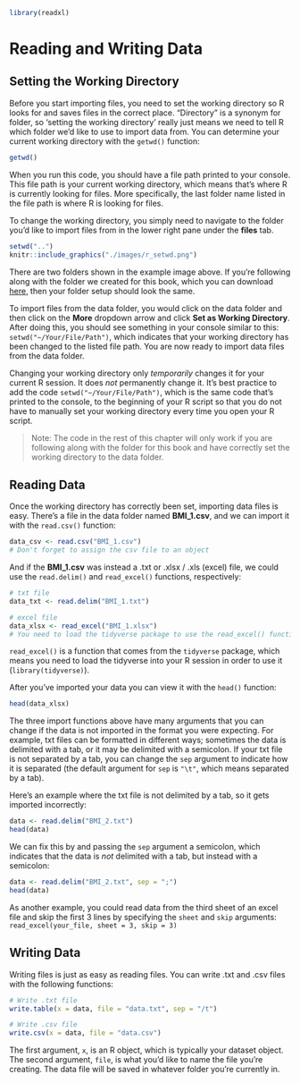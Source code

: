 ```r
library(readxl)
```

# Reading and Writing Data

## Setting the Working Directory {-}
Before you start importing files, you need to set the working directory so R looks for and saves files in the correct place. "Directory" is a synonym for folder, so 'setting the working directory' really just means we need to tell R which folder we'd like to use to import data from. You can determine your current working directory with the `getwd()` function:

```r
getwd()
```

When you run this code, you should have a file path printed to your console. This file path is your current working directory, which means that's where R is currently looking for files. More specifically, the last folder name listed in the file path is where R is looking for files. 

To change the working directory, you simply need to navigate to the folder you'd like to import files from in the lower right pane under the **files** tab. 

```r
setwd("..")
knitr::include_graphics("./images/r_setwd.png")
```

There are two folders shown in the example image above. If you're following along with the folder we created for this book, which you can download [here](https://github.com/JasonDude16), then your folder setup should look the same. 

To import files from the data folder, you would click on the data folder and then click on the **More** dropdown arrow and click **Set as Working Directory**. After doing this, you should see something in your console similar to this: `setwd("~/Your/File/Path")`, which indicates that your working directory has been changed to the listed file path. You are now ready to import data files from the data folder. 

Changing your working directory only *temporarily* changes it for your current R session. It does *not* permanently change it. It's best practice to add the code `setwd("~/Your/File/Path")`, which is the same code that's printed to the console, to the beginning of your R script so that you do not have to manually set your working directory every time you open your R script. 

> Note: The code in the rest of this chapter will only work if you are following along with the folder for this book and have correctly set the working directory to the data folder. 

## Reading Data {-}
Once the working directory has correctly been set, importing data files is easy. There's a file in the data folder named **BMI_1.csv**, and we can import it with the `read.csv()` function:

```r
data_csv <- read.csv("BMI_1.csv")
# Don't forget to assign the csv file to an object
```

And if the **BMI_1.csv** was instead a .txt or .xlsx / .xls (excel) file, we could use the `read.delim()` and `read_excel()` functions, respectively:

```r
# txt file
data_txt <- read.delim("BMI_1.txt")

# excel file
data_xlsx <- read_excel("BMI_1.xlsx")
# You need to load the tidyverse package to use the read_excel() function
```

`read_excel()` is a function that comes from the `tidyverse` package, which means you need to load the tidyverse into your R session in order to use it (`library(tidyverse)`).

After you've imported your data you can view it with the `head()` function:

```r
head(data_xlsx)
```

The three import functions above have many arguments that you can change if the data is not imported in the format you were expecting. For example, txt files can be formatted in different ways; sometimes the data is delimited with a tab, or it may be delimited with a semicolon. If your txt file is not separated by a tab, you can change the `sep` argument to indicate how it is separated (the default argument for `sep` is `"\t"`, which means separated by a tab).

Here's an example where the txt file is not delimited by a tab, so it gets imported incorrectly:

```r
data <- read.delim("BMI_2.txt")
head(data)
```

We can fix this by and passing the `sep` argument a semicolon, which indicates that the data is *not* delimited with a tab, but instead with a semicolon: 

```r
data <- read.delim("BMI_2.txt", sep = ";")
head(data)
```
 
As another example, you could read data from the third sheet of an excel file and skip the first 3 lines by specifying the `sheet` and `skip` arguments: `read_excel(your_file, sheet = 3, skip = 3)`

## Writing Data {-}
Writing files is just as easy as reading files. You can write .txt and .csv files with the following functions: 

```r
# Write .txt file
write.table(x = data, file = "data.txt", sep = "/t")

# Write .csv file
write.csv(x = data, file = "data.csv")
```

The first argument, `x`, is an R object, which is typically your dataset object. The second argument, `file`, is what you'd like to name the file you're creating. The data file will be saved in whatever folder you're currently in.